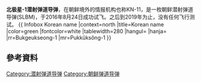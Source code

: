 {{Expand language|1=en|time=2020-12-23T11:27:13+00:00}}
'''北极星-1潜射弹道导弹'''，在朝鲜境外的情报机构也称KN-11，是一枚朝鲜潜射弹道导弹(SLBM)，于2016年8月24日成功试飞。之后到2019年为止，没有任何飞行测试。
{{short description|North Korean Submarine Launched Ballistic Missile}}
{{Infobox weapon
|is_missile=yes
|name=北极星-1
|origin= {{DPRK}}
|image=[[File:Pukkuksong-1.png|border]]
|caption=
|type=[[潜射弹道导弹|潜射弹道导弹]]
|variants=Land-based mobile [[intermediate-range_ballistic_missile|intermediate-range ballistic missile]] (Pukkŭksŏng-2)<ref name=ReutersFeb2017>{{cite web|url=https://www.reuters.com/article/us-northkorea-missiles-nk-idUSKBN15R10O|title=New nuclear-capable missile test a success, North Korea says|date=14 February 2017|publisher=|via=Reuters|accessdate=2020-11-24|archive-date=2020-11-15|archive-url=https://web.archive.org/web/20201115010503/https://www.reuters.com/article/us-northkorea-missiles-nk-idUSKBN15R10O|dead-url=no}}</ref>
|used_by= {{KPA-SF}}
|manufacturer= [[朝鮮國防科學院|朝鮮國防科學院]]
|unit_cost=
|propellant=未知
|production_date= 2015 (首次发现时间)
|service= 2016年或2017年（韩国估计）<br>
2018年（美国估计）
|engine=[[Solid_fuel_rocket|Solid fuel rocket]]<ref name="Yonhap 1st reference to Solid Fuel Engines">[http://english.yonhapnews.co.kr/northkorea/2016/04/24/0401000000AEN20160424000451315.html (LEAD) N. Korea claims successful launch of SLBM] {{Wayback|url=http://english.yonhapnews.co.kr/northkorea/2016/04/24/0401000000AEN20160424000451315.html |date=20170215223916 }} - Yonhap, 24 April 2016</ref>
|engine_power=
|weight=
|length=
|height=
|diameter=
|wingspan=
|speed=
|vehicle_range= 
*500 km   (Based on tested, lofted trajectory) 
*1,250 km (Estimated, based on standard minimum energy trajectory by David Wright, A physicist and co-director of the UCS Global Security Program) <ref name="Range of KN-11">[http://allthingsnuclear.org/dwright/range-of-the-north-korean-kn-11-sub-launched-missile  Range of the North Korean KN-11 Sub-Launched Missile] {{Wayback|url=http://allthingsnuclear.org/dwright/range-of-the-north-korean-kn-11-sub-launched-missile |date=20201108130631 }} - Union of Concerned Scientists</ref>
*2,000-2,500 km (South Korea estimation of the actual deployed range)<ref>{{cite web|url=http://news.xinhuanet.com/english/2017-02/13/c_136052998.htm|title=S. Korea confirms DPRK's development of new missile - Xinhua - English.news.cn|website=news.xinhuanet.com|accessdate=2020-11-24|archive-date=2017-04-21|archive-url=https://web.archive.org/web/20170421213805/http://news.xinhuanet.com/english/2017-02/13/c_136052998.htm|dead-url=no}}</ref><ref name="Yonhap expert analysis on 2000km range">[http://english.yonhapnews.co.kr/national/2016/04/26/17/0301000000AEN20160426010900315F.html (News Focus) S. Korea building up anti-submarine defense amid North's SLBM advances] {{Wayback|url=http://english.yonhapnews.co.kr/national/2016/04/26/17/0301000000AEN20160426010900315F.html |date=20170328203402 }} - Yonhap, 26 April 2016</ref>
|ceiling=
|altitude=
|filling=[[North_Korea_and_weapons_of_mass_destruction#Nuclear_weapons|nuclear]]
|filling_weight=
|guidance=
|detonation=
|launch_platform=[[Sinpo-class_submarine|Sinpo-class submarine]]
}}
{{
Infobox Korean name
|context=north
|title=Korean name
|color=green
|fontcolor=white
|tablewidth=280
|hangul={{linktext|북극성|1|호|}}
|hanja={{linktext|北極星|1|号|}}
|rr=Bukgeukseong-1
|mr=Pukkŭksŏng-1
}}

==參考資料==
{{reflist}}
{{北朝鮮彈道導彈}}
[[Category:潜射弹道导弹|Category:潜射弹道导弹]]
[[Category:朝鲜弹道导弹|Category:朝鲜弹道导弹]]